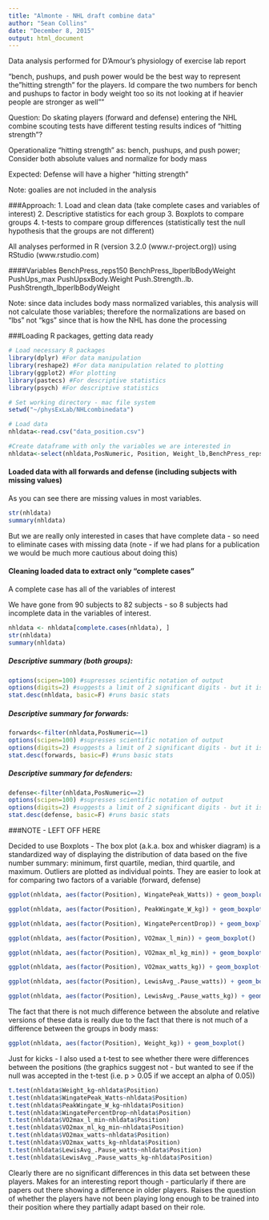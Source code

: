 ```yaml
---
title: "Almonte - NHL draft combine data"
author: "Sean Collins"
date: "December 8, 2015"
output: html_document
---
```

Data analysis performed for D'Amour's physiology of exercise lab report

"bench, pushups, and push power would be the best way to represent the "hitting strength" for the players. Id compare the two numbers for bench and pushups to factor in body weight too so its not looking at if heavier people are stronger as well""

Question: Do skating players (forward and defense) entering the NHL combine scouting tests have different testing results indices of "hitting strength"? 

Operationalize "hitting strength" as: bench, pushups, and push power; Consider both absolute values and normalize for body mass

Expected: Defense will have a higher "hitting strength"

Note: goalies are not included in the analysis

###Approach:
1. Load and clean data (take complete cases and variables of interest)
2. Descriptive statistics for each group
3. Boxplots to compare groups
4. t-tests to compare group differences (statistically test the null hypothesis that the groups are not different)

All analyses performed in R (version 3.2.0 (www.r-project.org)) using RStudio (www.rstudio.com)

####Variables
BenchPress_reps150
BenchPress_lbperlbBodyWeight
PushUps_max
PushUpsxBody.Weight
Push.Strength..lb.
PushStrength_lbperlbBodyWeight

Note: since data includes body mass normalized variables, this analysis will not calculate those variables; therefore the normalizations are based on "lbs" not "kgs" since that is how the NHL has done the processing

###Loading R packages, getting data ready
```r
# Load necessary R packages
library(dplyr) #For data manipulation
library(reshape2) #For data manipulation related to plotting
library(ggplot2) #For plotting
library(pastecs) #For descriptive statistics
library(psych) #For descriptive statistics

# Set working directory - mac file system
setwd("~/physExLab/NHLcombinedata")

# Load data
nhldata<-read.csv("data_position.csv")

#Create dataframe with only the variables we are interested in
nhldata<-select(nhldata,PosNumeric, Position, Weight_lb,BenchPress_reps150, BenchPress_lbperlbBodyWeight, PushUps_max, PushUpsxBody.Weight, Push.Strength..lb., PushStrength_lbperlbBodyWeight)
```

#### Loaded data with all forwards and defense (including subjects with missing values)
As you can see there are missing values in most variables.
```r
str(nhldata)
summary(nhldata)
```

But we are really only interested in cases that have complete data - so need to eliminate cases with missing data (note - if we had plans for a publication we would be much more cautious about doing this)

#### Cleaning loaded data to extract only "complete cases"
A complete case has all of the variables of interest

We have gone from 90 subjects to 82 subjects - so 8 subjects had incomplete data in the variables of interest.

```r
nhldata <- nhldata[complete.cases(nhldata), ]
str(nhldata)
summary(nhldata)
```

##### Descriptive summary (both groups):
```r
options(scipen=100) #supresses scientific notation of output
options(digits=2) #suggests a limit of 2 significant digits - but it is only a suggestion
stat.desc(nhldata, basic=F) #runs basic stats
```

##### Descriptive summary for forwards:
```r
forwards<-filter(nhldata,PosNumeric==1)
options(scipen=100) #supresses scientific notation of output
options(digits=2) #suggests a limit of 2 significant digits - but it is only a suggestion
stat.desc(forwards, basic=F) #runs basic stats
```

##### Descriptive summary for defenders:
```r
defense<-filter(nhldata,PosNumeric==2)
options(scipen=100) #supresses scientific notation of output
options(digits=2) #suggests a limit of 2 significant digits - but it is only a suggestion
stat.desc(defense, basic=F) #runs basic stats
```

###NOTE - LEFT OFF HERE

Decided to use Boxplots - The box plot (a.k.a. box and whisker diagram) is a standardized way of displaying the distribution of data based on the five number summary: minimum, first quartile, median, third quartile, and maximum. Outliers are plotted as individual points. They are easier to look at for comparing two factors of a variable (forward, defense) 

```r
ggplot(nhldata, aes(factor(Position), WingatePeak_Watts)) + geom_boxplot() 
```

```r
ggplot(nhldata, aes(factor(Position), PeakWingate_W_kg)) + geom_boxplot() 
```

```r
ggplot(nhldata, aes(factor(Position), WingatePercentDrop)) + geom_boxplot() 
```

```r
ggplot(nhldata, aes(factor(Position), VO2max_l_min)) + geom_boxplot()
```

```r
ggplot(nhldata, aes(factor(Position), VO2max_ml_kg_min)) + geom_boxplot()
```

```r
ggplot(nhldata, aes(factor(Position), VO2max_watts_kg)) + geom_boxplot()
```

```r
ggplot(nhldata, aes(factor(Position), LewisAvg_.Pause_watts)) + geom_boxplot()
```

```r
ggplot(nhldata, aes(factor(Position), LewisAvg_.Pause_watts_kg)) + geom_boxplot()
```

The fact that there is not much difference between the absolute and relative versions of these data is really due to the fact that there is not much of a difference between the groups in body mass:
```r
ggplot(nhldata, aes(factor(Position), Weight_kg)) + geom_boxplot()
```

Just for kicks - I also used a t-test to see whether there were differences between the positions (the graphics suggest not - but wanted to see if the null was accepted in the t-test (i.e. p > 0.05 if we accept an alpha of 0.05))

```r
t.test(nhldata$Weight_kg~nhldata$Position)
t.test(nhldata$WingatePeak_Watts~nhldata$Position)
t.test(nhldata$PeakWingate_W_kg~nhldata$Position)
t.test(nhldata$WingatePercentDrop~nhldata$Position)
t.test(nhldata$VO2max_l_min~nhldata$Position)
t.test(nhldata$VO2max_ml_kg_min~nhldata$Position)
t.test(nhldata$VO2max_watts~nhldata$Position)
t.test(nhldata$VO2max_watts_kg~nhldata$Position)
t.test(nhldata$LewisAvg_.Pause_watts~nhldata$Position)
t.test(nhldata$LewisAvg_.Pause_watts_kg~nhldata$Position)
```

Clearly there are no significant differences in this data set between these players. Makes for an interesting report though - particularly if there are papers out there showing a difference in older players. Raises the question of whether the players have not been playing long enough to be trained into their position where they partially adapt based on their role.